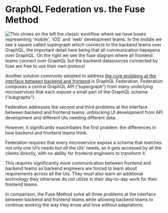 # GraphQL Federation vs. the Fuse Method

![This shows on the left the classic workflow where we have boxes representing 'mobile', 'iOS' and 'web' development teams. In the middle we see a square called supergraph which connects to the backend teams over GraphQL, the important detail here being that all communication hapepens over GraphQL. On the right we see the fuse diagram where all frontend teams connect over GraphQL but the backend datasources connected by fuse are free to use their own protocol](/images/data-layers-vs-graphql-federation.png)

Another solution commonly adopted to address [the core problems at the interface between backend and frontend](/docs/fuse-method) is GraphQL Federation. Federation composes a central GraphQL API (”supergraph”) from many underlying microservices that each expose a small part of the GraphQL schema (”subgraphs”).

Federation addresses the second and third problems at the interface between backend and frontend teams: unblocking UI development from API development and different UIs needing different data.

However, it significantly exacerbates the first problem: the differences in how backend and frontend teams think.

Federation requires that every microservice expose a schema that matches not only one UI’s needs but *all* the UIs’ needs, as it gets accessed by all the clients directly, with no ability for frontend engineers to transform it.

This requires significantly more communication between frontend and backend teams as backend engineers are forced to learn about requirements across all the UIs. They must also learn an additional technology they otherwise do not utilize in their day-to-day work for their frontend teams.

In comparison, the Fuse Method solve all three problems at the interface between backend and frontend teams while allowing backend teams to continue working the way they know and love without adaptations.
